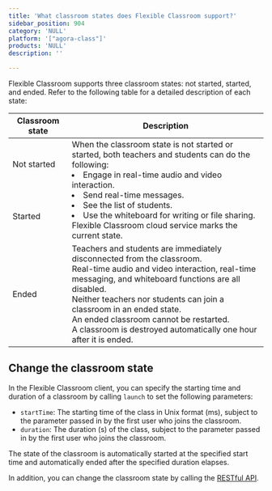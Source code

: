 ```yaml
---
title: 'What classroom states does Flexible Classroom support?'
sidebar_position: 904 
category: 'NULL' 
platform: '["agora-class"]'
products: 'NULL'   
description: '' 

---
```



Flexible Classroom supports three classroom states: not started, started, and ended. Refer to the following table for a detailed description of each state:

<table>
<thead>
  <tr>
    <th>Classroom state</th>
    <th>Description</th>
  </tr>
</thead>
<tbody>
  <tr>
    <td>Not started</td>
		<td rowspan="2">When the classroom state is not started or started, both teachers and students can do the following:<li>Engage in real-time audio and video interaction.</li><li>Send real-time messages.</li><li>See the list of students.</li><li>Use the whiteboard for writing or file sharing.</li>Flexible Classroom cloud service marks the current state.</td>
  </tr>
  <tr>
    <td>Started</td>
  </tr>
  <tr>
    <td>Ended</td>
    <td>Teachers and students are immediately disconnected from the classroom. <br>Real-time audio and video interaction, real-time messaging, and whiteboard functions are all disabled.  <br>Neither teachers nor students can join a classroom in an ended state. <br>An ended classroom cannot be restarted. <br>A classroom is destroyed automatically one hour after it is ended.</td>
  </tr>
</tbody>
</table>


## Change the classroom state

In the Flexible Classroom client, you can specify the starting time and duration of a classroom by calling `launch` to set the following parameters:

- `startTime`: The starting time of the class in Unix format (ms), subject to the parameter passed in by the first user who joins the classroom.
- `duration`: The duration (s) of the class, subject to the parameter passed in by the first user who joins the classroom.

The state of the classroom is automatically started at the specified start time and automatically ended after the specified duration elapses.

In addition, you can change the classroom state by calling the [RESTful API](./agora_class_restful_api?platform=Android#set-the-classroom-state).